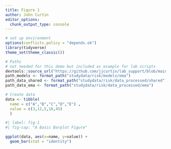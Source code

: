 ```yaml
---
title: Figure 1
author: John Curtin
editor_options: 
  chunk_output_type: console
---
```


```r
# set up environment
options(conflicts.policy = "depends.ok")
library(tidyverse)
theme_set(theme_classic()) 

# Paths
# not needed for this demo but included as example for lab scripts
devtools::source_url("https://github.com/jjcurtin/lab_support/blob/main/format_path.R?raw=true")
path_models <- format_path("studydata/risk/models/ema")
path_data_shared <- format_path("studydata/risk/data_processed/shared")
path_data_ema <- format_path("studydata/risk/data_processed/ema")

# Create data
data <- tibble(
  name = c("A","B","C","D","E") ,  
  value = c(3,12,5,18,45)
  )
```

```r
#| label: fig-1
#| fig-cap: "A Basic Barplot Figure"

ggplot(data, aes(x=name, y=value)) + 
  geom_bar(stat = "identity")
```
